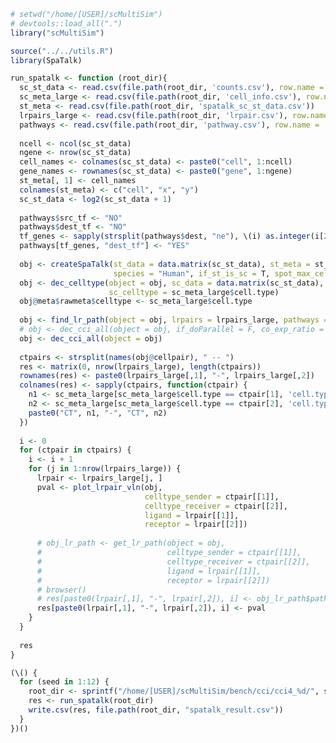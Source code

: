 ```r
# setwd("/home/[USER]/scMultiSim")
# devtools::load_all(".")
library("scMultiSim")

source("../../utils.R")
library(SpaTalk)
```

```r
run_spatalk <- function (root_dir){
  sc_st_data <- read.csv(file.path(root_dir, 'counts.csv'), row.name = 'X')
  sc_meta_large <- read.csv(file.path(root_dir, 'cell_info.csv'), row.name = 'X')
  st_meta <- read.csv(file.path(root_dir, 'spatalk_sc_st_data.csv'))
  lrpairs_large <- read.csv(file.path(root_dir, 'lrpair.csv'), row.name = 'X')
  pathways <- read.csv(file.path(root_dir, 'pathway.csv'), row.name = 'X')
  
  ncell <- ncol(sc_st_data)
  ngene <- nrow(sc_st_data)
  cell_names <- colnames(sc_st_data) <- paste0("cell", 1:ncell)
  gene_names <- rownames(sc_st_data) <- paste0("gene", 1:ngene)
  st_meta[, 1] <- cell_names
  colnames(st_meta) <- c("cell", "x", "y")
  sc_st_data <- log2(sc_st_data + 1)
  
  pathways$src_tf <- "NO"
  pathways$dest_tf <- "NO"
  tf_genes <- sapply(strsplit(pathways$dest, "ne"), \(i) as.integer(i[2])) <= 53
  pathways[tf_genes, "dest_tf"] <- "YES"
  
  obj <- createSpaTalk(st_data = data.matrix(sc_st_data), st_meta = st_meta,
                       species = "Human", if_st_is_sc = T, spot_max_cell = 1)
  obj <- dec_celltype(object = obj, sc_data = data.matrix(sc_st_data),
                      sc_celltype = sc_meta_large$cell.type)
  obj@meta$rawmeta$celltype <- sc_meta_large$cell.type
  
  obj <- find_lr_path(object = obj, lrpairs = lrpairs_large, pathways = pathways)
  # obj <- dec_cci_all(object = obj, if_doParallel = F, co_exp_ratio = 0,)
  obj <- dec_cci_all(object = obj)
  
  ctpairs <- strsplit(names(obj@cellpair), " -- ")
  res <- matrix(0, nrow(lrpairs_large), length(ctpairs))
  rownames(res) <- paste0(lrpairs_large[,1], "-", lrpairs_large[,2])
  colnames(res) <- sapply(ctpairs, function(ctpair) {
    n1 <- sc_meta_large[sc_meta_large$cell.type == ctpair[1], 'cell.type.idx'][1]
    n2 <- sc_meta_large[sc_meta_large$cell.type == ctpair[2], 'cell.type.idx'][1]
    paste0("CT", n1, "-", "CT", n2)
  })
  
  i <- 0
  for (ctpair in ctpairs) {
    i <- i + 1
    for (j in 1:nrow(lrpairs_large)) {
      lrpair <- lrpairs_large[j, ]
      pval <- plot_lrpair_vln(obj,
                              celltype_sender = ctpair[[1]],
                              celltype_receiver = ctpair[[2]],
                              ligand = lrpair[[1]],
                              receptor = lrpair[[2]])
      
      # obj_lr_path <- get_lr_path(object = obj,
      #                            celltype_sender = ctpair[[1]],
      #                            celltype_receiver = ctpair[[2]],
      #                            ligand = lrpair[[1]],
      #                            receptor = lrpair[[2]])
      # browser()
      # res[paste0(lrpair[,1], "-", lrpair[,2]), i] <- obj_lr_path$path_pvalue$pvalue
      res[paste0(lrpair[,1], "-", lrpair[,2]), i] <- pval
    }
  }
  
  res
}
```

```r
(\() {
  for (seed in 1:12) {
    root_dir <- sprintf("/home/[USER]/scMultiSim/bench/cci/cci4_%d/", seed)
    res <- run_spatalk(root_dir)
    write.csv(res, file.path(root_dir, "spatalk_result.csv"))
  }
})()
```
